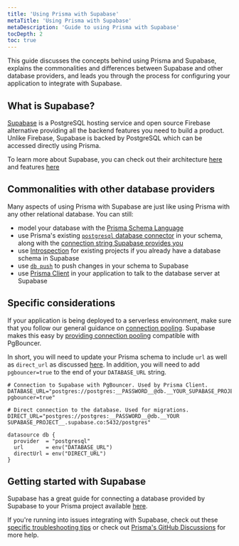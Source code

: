 ```yaml
---
title: 'Using Prisma with Supabase'
metaTitle: 'Using Prisma with Supabase'
metaDescription: 'Guide to using Prisma with Supabase'
tocDepth: 2
toc: true
---
```


<TopBlock>

This guide discusses the concepts behind using Prisma and Supabase, explains the commonalities and differences between Supabase and other database providers, and leads you through the process for configuring your application to integrate with Supabase.

</TopBlock>

## What is Supabase?

[Supabase](https://supabase.com/) is a PostgreSQL hosting service and open source Firebase alternative providing all the backend features you need to build a product. Unlike Firebase, Supabase is backed by PostgreSQL which can be accessed directly using Prisma.

To learn more about Supabase, you can check out their architecture [here](https://supabase.com/docs/guides/getting-started/architecture) and features [here](https://supabase.com/docs/guides/getting-started/features)

## Commonalities with other database providers

Many aspects of using Prisma with Supabase are just like using Prisma with any other relational database. You can still:

- model your database with the [Prisma Schema Language](/concepts/components/prisma-schema)
- use Prisma's existing [`postgresql` database connector](/concepts/database-connectors/postgresql) in your schema, along with the [connection string Supabase provides you](https://supabase.com/docs/guides/database/connecting-to-postgres#finding-your-connection-string)
- use [Introspection](/concepts/components/introspection) for existing projects if you already have a database schema in Supabase
- use [`db push`](/concepts/components/prisma-migrate/db-push) to push changes in your schema to Supabase
- use [Prisma Client](/concepts/components/prisma-client) in your application to talk to the database server at Supabase

## Specific considerations

If your application is being deployed to a serverless environment, make sure that you follow our general guidance on [connection pooling](https://www.prisma.io/docs/guides/performance-and-optimization/connection-management#recommended-connection-pool-size-1). Supabase makes this easy by [providing connection pooling](https://supabase.com/docs/guides/integrations/prisma#connection-pooling-with-supabase) compatible with PgBouncer.

In short, you will need to update your Prisma schema to include `url` as well as `direct_url` as discussed [here](https://www.prisma.io/docs/data-platform/data-proxy/prisma-cli-with-data-proxy#set-a-direct-database-connection-url-in-your-prisma-schema). In addition, you will need to add `pgbouncer=true` to the end of your `DATABASE_URL` string.

```env file=.env
# Connection to Supabase with PgBouncer. Used by Prisma Client.
DATABASE_URL="postgres://postgres:__PASSWORD__@db.__YOUR_SUPABASE_PROJECT__.supabase.co:6543/postgres?pgbouncer=true"

# Direct connection to the database. Used for migrations.
DIRECT_URL="postgres://postgres:__PASSWORD__@db.__YOUR SUPABASE_PROJECT__.supabase.co:5432/postgres"
```

```prisma file=schema.prisma
datasource db {
  provider  = "postgresql"
  url       = env("DATABASE_URL")
  directUrl = env("DIRECT_URL")
}
```

## Getting started with Supabase

Supabase has a great guide for connecting a database provided by Supabase to your Prisma project available [here](https://supabase.com/docs/guides/integrations/prisma).

If you're running into issues integrating with Supabase, check out these [specific troubleshooting tips](https://supabase.com/docs/guides/integrations/prisma#troubleshooting) or check out [Prisma's GitHub Discussions](https://github.com/prisma/prisma/discussions) for more help.
